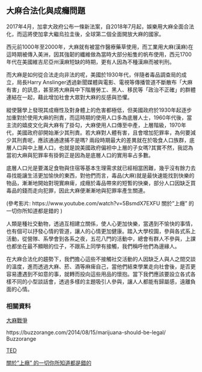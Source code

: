 ## 大麻合法化與成癮問題

2017年4月，加拿大政府公布一條新法案，自2018年7月起，娛樂用大麻全面合法化，而這將使加拿大繼烏拉圭後，全球第二個全面開放大麻的國家。

西元前1000年至2000年，大麻就有被當作醫療藥草使用，而工業用大麻(漢麻)在這時期被傳入美洲，因其強韌的纖維做為當時大部分船隻的帆布使用，西元1700年代在美國維吉尼亞州漢麻短缺的時期，更有人因為不種漢麻而被判刑。

而大麻是如何從合法走向非法的呢，美國於1930年代，伴隨者毒品調查局的成立，局長Harry Anslinger透過新聞媒體與電影、電視等傳播管道不斷散布「大麻有害」的訊息，甚至將大麻與中下階層勞工、黑人、移民等「政治不正確」的群體連結在一起，藉此增加社會大眾對大麻的反感與恐懼。

縱使醫學上發現其成癮性及對身體上的危害都極低，但美國政府於1930年起逐步加重對於使用大麻的刑責，而這時期的使用人口多為底層人士，1960年代後，當主流的嬉皮文化與大麻有了掛勾，大麻使用人口傳至中產，上層階級，1970年代，美國政府卻開始漸少其刑責。若大麻對人體有害，且會增加犯罪率，為何要減少其刑責呢，應該通通逮捕不是嗎? 兩段時期最大的差異就在於吸食人口族群，底層人口與中上層人口，也就是說美國政府偏袒中上層的子女嗎?其實不然，我認為當初大麻與犯罪率有掛鉤正是因為是底層人口的實用率占多數。

底層人口光是要滿足食物與住宿等基本生理需求就已經相當困難，幾乎沒有餘力去尋找能讓生活更加愉快的東西，對他們而言，毒品(大麻)就是最快速能找到快樂的物品，漸漸地開始對現實麻痺，成癮於毒品帶來的短暫的快樂，部分人口因缺乏買毒品的錢而走向犯罪，因此大麻便漸漸地與犯罪率產生關連。

(參考影片: https://www.youtube.com/watch?v=5BsmdX7EXFU 關於"上癮" 的一切你所知道都是錯的  )

人類是種社交動物，透過互相建立關係，使人心更加快樂，當遇到不愉快的事情，也有個可以抒發心情的管道，讓人的心情更加健康。踏入大學校園，參與各式系上活動，從營隊、系學會到各系之夜，五花八門的活動中，總會有群人不參與，上課也都坐在最不顯眼的位子，不跟系上同學有接觸，我們稱呼他們為邊緣人。

在大麻合法化的趨勢下，我們擔心這些不接觸社交活動的人因缺乏人與人之間交談的溫度，進而透過大麻、菸、酒等麻痺自己，當他們結束學業走向社會後，是否更容易遭遇到不如意的事，就轉而投向這些用品的懷抱。當下我們應該要設立各式各樣不同的小型談話會，透過多樣的主題吸引人參與，讓人人都能有歸屬感，遠離負面的心情。


### 相關資料 {-}

[大麻戰爭](https://www.golden-ages.org/2016/09/06/2016-08-31/)

https://buzzorange.com/2014/08/15/marijuana-should-be-legal/ Buzzorange

[TED](https://www.youtube.com/watch?v=SKMau2geiBs)

[關於"上癮" 的一切你所知道都是錯的](https://www.youtube.com/watch?v=5BsmdX7EXFU)

